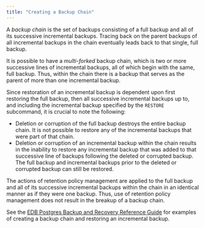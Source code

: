 ```yaml
---
title: "Creating a Backup Chain"
---
```


<div id="creating_a_backup_chain" class="registered_link"></div>


A *backup chain* is the set of backups consisting of a full backup and all of its successive incremental backups. Tracing back on the parent backups of all incremental backups in the chain eventually leads back to that single, full backup.

It is possible to have a *multi-forked* backup chain, which is two or more successive lines of incremental backups, all of which begin with the same, full backup. Thus, within the chain there is a backup that serves as the parent of more than one incremental backup.

Since restoration of an incremental backup is dependent upon first restoring the full backup, then all successive incremental backups up to, and including the incremental backup specified by the `RESTORE` subcommand, it is crucial to note the following:

-   Deletion or corruption of the full backup destroys the entire backup chain. It is not possible to restore any of the incremental backups that were part of that chain.
-   Deletion or corruption of an incremental backup within the chain results in the inability to restore any incremental backup that was added to that successive line of backups following the deleted or corrupted backup. The full backup and incremental backups prior to the deleted or corrupted backup can still be restored.

The actions of retention policy management are applied to the full backup and all of its successive incremental backups within the chain in an identical manner as if they were one backup. Thus, use of retention policy management does not result in the breakup of a backup chain.

See the [EDB Postgres Backup and Recovery Reference Guide](https://www.enterprisedb.com/edb-docs/) for examples of creating a backup chain and restoring an incremental backup.
